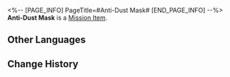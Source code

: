 <%-- [PAGE_INFO]
PageTitle=#Anti-Dust Mask#
[END_PAGE_INFO] --%>
{{Item Infobox
|id          = 140022
|image       = Item Anti-Dust Mask.png
|type        = Mission Item
|invCategory = Missions
|rarity      = 3
|effect      = 
|description = According to Sampo, it's a piece of mining equipment that he lost.
}}
{{Description|''"An ordinary respirator."''}}
'''Anti-Dust Mask''' is a [[Mission Item]].

==Other Languages==
{{Other Languages
|en   = Anti-Dust Mask
|zhs  = 防粉尘呼吸面罩
|zht  = 防粉塵呼吸面罩
|ja   = 粉塵防護マスク
|ko   = 방진 마스크
|es   = Máscara antipolvo
|fr   = Masque anti-poussière
|ru   = Противопылевая маска
|th   = หน้ากากป้องกันฝุ่น
|vi   = Mặt Nạ Thở Chống Bụi
|de   = Staubschutzmaske
|id   = Masker Anti Debu
|pt   = Máscara Anti-Pó
}}

==Change History==
{{Change History|1.0}}
